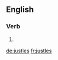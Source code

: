 ==English==

===Verb===
{{head|en|verb form}}

# {{en-third-person singular of|justle}}

[[de:justles]]
[[fr:justles]]